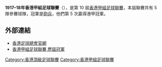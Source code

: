 '''1917–18年香港甲組足球聯賽'''（{{lang-en|Hong Kong First Division Football League}}），是第 10 屆[[香港甲組足球聯賽|香港甲組足球聯賽]]，本屆聯賽共有 5 隊參賽球隊，冠軍是[[砲兵|砲兵]]，他們第 5 次贏得港甲冠軍。

== 外部連結 ==
*[https://www.hkfa.com/ 香港足球總會官網]{{Wayback|url=https://www.hkfa.com/ |date=20190103174738 }}
*[http://www.rsssf.com/tablesh/hkchamp.html 香港甲組足球聯賽 歷屆冠軍]{{Wayback|url=http://www.rsssf.com/tablesh/hkchamp.html |date=20120205190654 }}

{{港甲賽季}}

[[Category:香港頂級足球聯賽|Category:香港頂級足球聯賽]]
[[Category:香港甲組足球聯賽|Category:香港甲組足球聯賽]]


{{soccer-stub}}